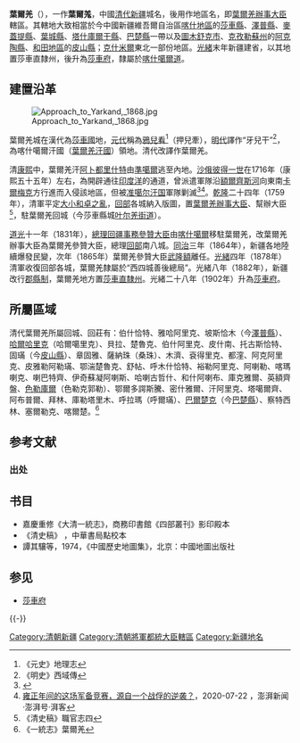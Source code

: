 {{Otheruses|subject=[[清代|清代]]的[[駐紮大臣|駐紮大臣]]轄區'''葉爾羌'''|other=葉爾羌的其他意義|葉爾羌 (消歧義)}}

'''葉爾羌'''（{{lang-ug|يەكەن}}），一作'''葉爾羗'''，中國[[清代|清代]][[新疆|新疆]]城名，後用作地區名，即[[葉爾羌辦事大臣|葉爾羌辦事大臣]]轄區。其轄地大致相當於今中國新疆維吾爾自治區[[喀什地區|喀什地區]]的[[莎車縣|莎車縣]]、[[澤普縣|澤普縣]]、[[麥蓋提縣|麥蓋提縣]]、[[葉城縣|葉城縣]]、[[塔什庫爾干縣|塔什庫爾干縣]]、[[巴楚縣|巴楚縣]]一帶以及[[圖木舒克市|圖木舒克市]]、[[克孜勒蘇州|克孜勒蘇州]]的[[阿克陶縣|阿克陶縣]]、[[和田地區|和田地區]]的[[皮山縣|皮山縣]]；[[克什米爾|克什米爾]]東北一部份地區。[[光緒|光緒]]末年新疆建省，以其地置莎車直隸州，後升為[[莎車府|莎車府]]，隸屬於[[喀什噶爾道|喀什噶爾道]]。

==建置沿革==
[[File:Approach_to_Yarkand,_1868.jpg|thumb]]

葉爾羌城在漢代為[[莎車國|莎車國]]地，[[元代|元代]]稱為[[鴉兒看|鴉兒看]]<ref>《元史》地理志</ref>（押兒牽），[[明代|明代]]譯作“牙兒干”<ref>《明史》西域傳</ref>，為喀什噶爾汗國（[[葉爾羌汗國|葉爾羌汗國]]）領地。清代改譯作葉爾羌。

清[[康熙|康熙]]中，葉爾羌汗[[阿卜都里什特|阿卜都里什特]]由[[準噶爾部|準噶爾]]逃至內地。[[沙俄|沙俄]][[彼得大帝|彼得一世]]在1716年（康熙五十五年）左右，為開辟通往[[印度洋|印度洋]]的通道，曾派遣軍隊沿[[額爾齊斯河|額爾齊斯河]]向東南[[卡爾梅克汗國|卡爾梅克]]方行進而入侵該地區，但被[[准噶尔汗国|准噶尔汗国]]軍隊剿滅<ref name=":1">{{Cite book|title=俄罗斯领土变迁史|last=沈|first=影|publisher=社会科学文献|year=2013|isbn=978-7-5097-4635-6|location=北京}}</ref><ref name=":竞赛">[https://www.thepaper.cn/newsDetail_forward_8380527 雍正年间的这场军备竞赛，源自一个战俘的逆袭？]，2020-07-22 ，澎湃新闻·澎湃号·湃客{{webarchive |url=https://web.archive.org/web/20220502084218/https://www.thepaper.cn/newsDetail_forward_8380527|date=2022-05-02}}</ref>。[[乾隆|乾隆]]二十四年（1759年），清軍平定[[大小和卓之亂|大小和卓之亂]]，[[回部|回部]]各城納入版圖，置[[葉爾羌辦事大臣|葉爾羌辦事大臣]]、幫辦大臣<ref>《清史稿》職官志四</ref>，駐葉爾羌回城（今莎車縣城[[叶尔羌街道|叶尔羌街道]]）。

[[道光|道光]]十一年（1831年），[[總理回疆事務參贊大臣|總理回疆事務參贊大臣]]由[[喀什噶爾|喀什噶爾]]移駐葉爾羌，改葉爾羌辦事大臣為葉爾羌參贊大臣，總理[[回部|回部]]南八城。[[同治|同治]]三年（1864年），新疆各地陸續爆發民變，次年（1865年）葉爾羌參贊大臣[[武隆額|武隆額]]離任。[[光緒|光緒]]四年（1878年）清軍收復回部各城，葉爾羌隸屬於“西四城善後總局”。光緒八年（1882年），新疆改行[[郡縣制|郡縣制]]，葉爾羌地方置[[莎車直隸州|莎車直隸州]]。光緒二十八年（1902年）升為[[莎車府|莎車府]]。

==所屬區域==
清代葉爾羌所屬回城、回莊有：伯什恰特、雅哈阿里克、坡斯恰木（今[[澤普縣|澤普縣]]）、[[哈爾哈里克|哈爾哈里克]]（哈爾噶里克）、貝拉、楚魯克、伯什阿里克、皮什南、托古斯恰特、固璊（今[[皮山縣|皮山縣]]）、章固雅、薩納珠（桑珠）、木濟、袞得里克、都漥、阿克阿里克、皮雅勒阿勒璊、鄂湍楚魯克、舒帖、呼木什恰特、裕勒阿里克、阿喇勒、喀瑪喇克、喇巴特齊、伊奇蘇凝阿喇斯、哈喇古哲什、和什阿喇布、庫克雅爾、英額齊盤、[[色勒庫爾|色勒庫爾]]（色勒克郭勒）、鄂爾多諤斯騰、密什雅爾、汗阿里克、塔噶爾齊、阿布普爾、拜林、庫勒塔里木、呼拉瑪（呼爾璊）、[[巴爾楚克|巴爾楚克]]（今[[巴楚縣|巴楚縣]]）、察特西林、塞爾勒克、喀爾楚。<ref>《一統志》葉爾羌</ref>

==参考文献==
===出处===
{{Reflist}}

==书目==
*嘉慶重修《大清一統志》，商務印書館《四部叢刊》影印殿本 
*《清史稿》 ，中華書局點校本 
*譚其驤等，1974，《中國歷史地圖集》，北京：中國地圖出版社

==参见==
*[[莎車府|莎車府]]

{{-}}
{{清代新疆}}

[[Category:清朝新疆|Category:清朝新疆]]
[[Category:清朝將軍都統大臣轄區|Category:清朝將軍都統大臣轄區]]
[[Category:新疆地名|Category:新疆地名]]